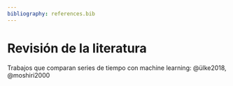 ```yaml
---
bibliography: references.bib
---
```


# Revisión de la literatura

Trabajos que comparan series de tiempo con machine learning: @ülke2018, @moshiri2000
